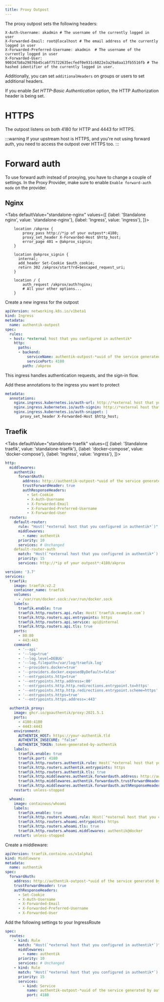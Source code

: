 ```yaml
---
title: Proxy Outpost
---
```


The proxy outpost sets the following headers:

```
X-Auth-Username: akadmin # The username of the currently logged in user
X-Forwarded-Email: root@localhost # The email address of the currently logged in user
X-Forwarded-Preferred-Username: akadmin  # The username of the currently logged in user
X-Forwarded-User: 900347b8a29876b45ca6f75722635ecfedf0e931c6022e3a29a8aa13fb5516fb # The hashed identifier of the currently logged in user.
```

Additionally, you can set `additionalHeaders` on groups or users to set additional headers.

If you enable *Set HTTP-Basic Authentication* option, the HTTP Authorization header is being set.

# HTTPS

The outpost listens on both 4180 for HTTP and 4443 for HTTPS.

:::warning
If your upstream host is HTTPS, and you're not using forward auth, you need to access the outpost over HTTPS too.
:::

# Forward auth

To use forward auth instead of proxying, you have to change a couple of settings. In the Proxy Provider, make sure to enable `Enable forward-auth mode` on the provider.

## Nginx


<Tabs
  defaultValue="standalone-nginx"
  values={[
    {label: 'Standalone nginx', value: 'standalone-nginx'},
    {label: 'Ingress', value: 'ingress'},
  ]}>
  <TabItem value="standalone-nginx">

```
    location /akprox {
        proxy_pass http://*ip of your outpost*:4180;
        proxy_set_header X-Forwarded-Host $http_host;
        error_page 401 = @akprox_signin;
    }

    location @akprox_signin {
      internal;
      add_header Set-Cookie $auth_cookie;
      return 302 /akprox/start?rd=$escaped_request_uri;
    }

    location / {
        auth_request /akprox/auth?nginx;
        # All your other options...
    }
```

  </TabItem>
  <TabItem value="ingress">
Create a new ingress for the outpost

```yaml
apiVersion: networking.k8s.io/v1beta1
kind: Ingress
metadata:
  name: authentik-outpost
spec:
  rules:
  - host: *external host that you configured in authentik*
    http:
      paths:
      - backend:
          serviceName: authentik-outpost-*uuid of the service generated by authentik*
          servicePort: 4180
        path: /akprox
```

This ingress handles authentication requests, and the sign-in flow.

Add these annotations to the ingress you want to protect

```yaml
metadata:
  annotations:
    nginx.ingress.kubernetes.io/auth-url: http://*external host that you configured in authentik*:4180/akprox/auth?nginx
    nginx.ingress.kubernetes.io/auth-signin: http://*external host that you configured in authentik*:4180/akprox/start?rd=$escaped_request_uri
    nginx.ingress.kubernetes.io/auth-snippet: |
       proxy_set_header X-Forwarded-Host $http_host;
```
  </TabItem>
</Tabs>

## Traefik

<Tabs
  defaultValue="standalone-traefik"
  values={[
    {label: 'Standalone traefik', value: 'standalone-traefik'},
    {label: 'docker-compose', value: 'docker-compose'},
    {label: 'Ingress', value: 'ingress'},
  ]}>
  <TabItem value="standalone-traefik">

```yaml
http:
  middlewares:
    authentik:
      forwardAuth:
        address: http://authentik-outpost-*uuid of the service generated by authentik*:4180/akprox/auth?traefik
        trustForwardHeader: true
        authResponseHeaders:
          - Set-Cookie
          - X-Auth-Username
          - X-Forwarded-Email
          - X-Forwarded-Preferred-Username
          - X-Forwarded-User
  routers:
    default-router:
      rule: "Host(`*external host that you configured in authentik*`)"
      middlewares:
        - name: authentik
      priority: 10
      services: # Unchanged
    default-router-auth
      match: "Host(`*external host that you configured in authentik*`) && PathPrefix(`/akprox/`)"
      priority: 15
      services: http://*ip of your outpost*:4180/akprox
```
  </TabItem>
  <TabItem value="docker-compose">

```yaml
version: '3.7'
services:
  traefik:
    image: traefik:v2.2
    container_name: traefik
    volumes:
      - /var/run/docker.sock:/var/run/docker.sock
    labels:
      traefik.enable: true
      traefik.http.routers.api.rule: Host(`traefik.example.com`)
      traefik.http.routers.api.entrypoints: https
      traefik.http.routers.api.service: api@internal
      traefik.http.routers.api.tls: true
    ports:
      - 80:80
      - 443:443
    command:
      - '--api'
      - '--log=true'
      - '--log.level=DEBUG'
      - '--log.filepath=/var/log/traefik.log'
      - '--providers.docker=true'
      - '--providers.docker.exposedByDefault=false'
      - '--entrypoints.http=true'
      - '--entrypoints.http.address=:80'
      - '--entrypoints.http.http.redirections.entrypoint.to=https'
      - '--entrypoints.http.http.redirections.entrypoint.scheme=https'
      - '--entrypoints.https=true'
      - '--entrypoints.https.address=:443'

  authentik_proxy:
    image: ghcr.io/goauthentik/proxy:2021.5.1
    ports:
      - 4180:4180
      - 4443:4443
    environment:
      AUTHENTIK_HOST: https://your-authentik.tld
      AUTHENTIK_INSECURE: "false"
      AUTHENTIK_TOKEN: token-generated-by-authentik
    labels:
      traefik.enable: true
      traefik.port: 4180
      traefik.http.routers.authentik.rule: Host(`*external host that you configured in authentik*`) && PathPrefix(`/akprox/`)
      traefik.http.routers.authentik.entrypoints: https
      traefik.http.routers.authentik.tls: true
      traefik.http.middlewares.authentik.forwardauth.address: http://authentik_proxy:4180/akprox/auth?traefik
      traefik.http.middlewares.authentik.forwardauth.trustForwardHeader: true
      traefik.http.middlewares.authentik.forwardauth.authResponseHeaders: Set-Cookie,X-Auth-Username,X-Forwarded-Email,X-Forwarded-Preferred-Username,X-Forwarded-User
    restart: unless-stopped

  whoami:
    image: containous/whoami
    labels:
      traefik.enable: true
      traefik.http.routers.whoami.rule: Host(`*external host that you configured in authentik*`)
      traefik.http.routers.whoami.entrypoints: https
      traefik.http.routers.whoami.tls: true
      traefik.http.routers.whoami.middlewares: authentik@docker
    restart: unless-stopped
```

  </TabItem>
  <TabItem value="ingress">
Create a middleware:

```yaml
apiVersion: traefik.containo.us/v1alpha1
kind: Middleware
metadata:
  name: authentik
spec:
  forwardAuth:
    address: http://authentik-outpost-*uuid of the service generated by authentik*:4180/akprox/auth?traefik
    trustForwardHeader: true
    authResponseHeaders:
      - Set-Cookie
      - X-Auth-Username
      - X-Forwarded-Email
      - X-Forwarded-Preferred-Username
      - X-Forwarded-User
```

Add the following settings to your IngressRoute

```yaml
spec:
  routes:
    - kind: Rule
      match: "Host(`*external host that you configured in authentik*`)"
      middlewares:
        - name: authentik
      priority: 10
      services: # Unchanged
    - kind: Rule
      match: "Host(`*external host that you configured in authentik*`) && PathPrefix(`/akprox/`)"
      priority: 15
      services:
        - kind: Service
          name: authentik-outpost-*uuid of the service generated by authentik*
          port: 4180
```
  </TabItem>
</Tabs>
